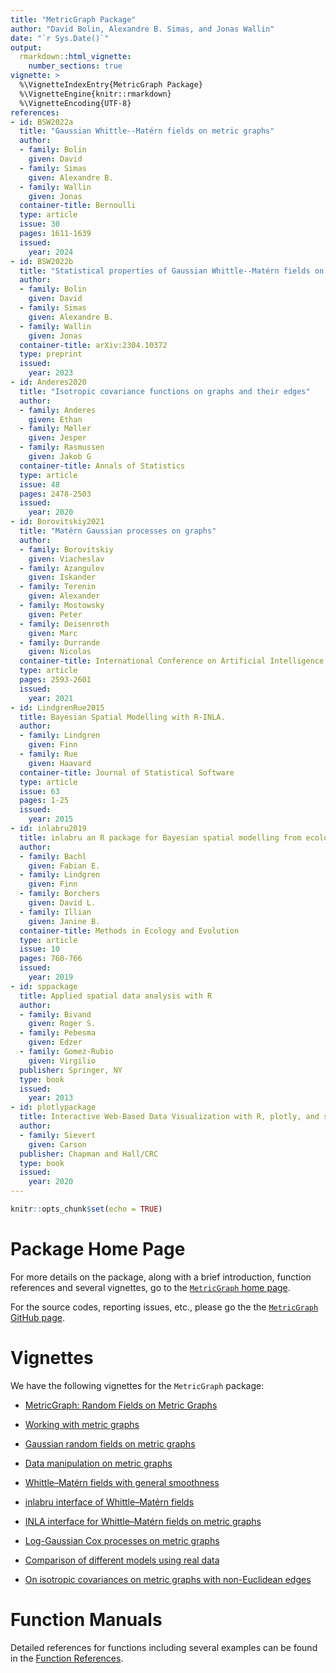 ```yaml
---
title: "MetricGraph Package"
author: "David Bolin, Alexandre B. Simas, and Jonas Wallin"
date: "`r Sys.Date()`"
output:
  rmarkdown::html_vignette:
    number_sections: true
vignette: >
  %\VignetteIndexEntry{MetricGraph Package}
  %\VignetteEngine{knitr::rmarkdown}
  %\VignetteEncoding{UTF-8}
references:
- id: BSW2022a
  title: "Gaussian Whittle--Matérn fields on metric graphs"
  author:
  - family: Bolin
    given: David
  - family: Simas
    given: Alexandre B.
  - family: Wallin
    given: Jonas
  container-title: Bernoulli
  type: article
  issue: 30
  pages: 1611-1639
  issued:
    year: 2024
- id: BSW2022b
  title: "Statistical properties of Gaussian Whittle--Matérn fields on metric graphs"
  author:
  - family: Bolin
    given: David
  - family: Simas
    given: Alexandre B.
  - family: Wallin
    given: Jonas
  container-title: arXiv:2304.10372
  type: preprint
  issued:
    year: 2023
- id: Anderes2020
  title: "Isotropic covariance functions on graphs and their edges"
  author:
  - family: Anderes
    given: Ethan
  - family: Møller
    given: Jesper
  - family: Rasmussen
    given: Jakob G
  container-title: Annals of Statistics
  type: article
  issue: 48
  pages: 2478-2503
  issued:
    year: 2020
- id: Borovitskiy2021
  title: "Matérn Gaussian processes on graphs"
  author:
  - family: Borovitskiy
    given: Viacheslav
  - family: Azangulov
    given: Iskander
  - family: Terenin
    given: Alexander 
  - family: Mostowsky
    given: Peter
  - family: Deisenroth
    given: Marc
  - family: Durrande
    given: Nicolas
  container-title: International Conference on Artificial Intelligence and Statistics
  type: article
  pages: 2593-2601
  issued: 
    year: 2021
- id: LindgrenRue2015
  title: Bayesian Spatial Modelling with R-INLA.
  author:
  - family: Lindgren
    given: Finn
  - family: Rue
    given: Haavard
  container-title: Journal of Statistical Software
  type: article
  issue: 63
  pages: 1-25
  issued:
    year: 2015
- id: inlabru2019
  title: inlabru an R package for Bayesian spatial modelling from ecological survey data
  author:
  - family: Bachl
    given: Fabian E.
  - family: Lindgren
    given: Finn
  - family: Borchers
    given: David L.
  - family: Illian
    given: Janine B.
  container-title: Methods in Ecology and Evolution
  type: article
  issue: 10
  pages: 760-766
  issued:
    year: 2019
- id: sppackage
  title: Applied spatial data analysis with R
  author:
  - family: Bivand
    given: Roger S.
  - family: Pebesma
    given: Edzer
  - family: Gomez-Rubio
    given: Virgilio
  publisher: Springer, NY
  type: book
  issued:
    year: 2013
- id: plotlypackage
  title: Interactive Web-Based Data Visualization with R, plotly, and shiny
  author:
  - family: Sievert
    given: Carson
  publisher: Chapman and Hall/CRC
  type: book
  issued:
    year: 2020
---
```


```r
knitr::opts_chunk$set(echo = TRUE)
```

# Package Home Page

For more details on the package, along with a brief introduction, function references and several vignettes, go to the [`MetricGraph` home page](https://davidbolin.github.io/MetricGraph/).

For the source codes, reporting issues, etc., please go the the [`MetricGraph` GitHub page](https://github.com/davidbolin/MetricGraph).

# Vignettes

We have the following vignettes for the `MetricGraph` package:

* [MetricGraph: Random Fields on Metric Graphs](https://davidbolin.github.io/MetricGraph/articles/MetricGraph.html)

* [Working with metric graphs](https://davidbolin.github.io/MetricGraph/articles/metric_graph.html)

* [Gaussian random fields on metric graphs](https://davidbolin.github.io/MetricGraph/articles/random_fields.html)

* [Data manipulation on metric graphs](https://davidbolin.github.io/MetricGraph/articles/metric_graph_data.html)

* [Whittle--Matérn fields with general smoothness](https://davidbolin.github.io/MetricGraph/articles/fem_models.html)

* [inlabru interface of Whittle--Matérn fields](https://davidbolin.github.io/MetricGraph/articles/inlabru_interface.html)

* [INLA interface for Whittle--Matérn fields on metric graphs](https://davidbolin.github.io/MetricGraph/articles/inla_interface.html)

* [Log-Gaussian Cox processes on metric graphs](https://davidbolin.github.io/MetricGraph/articles/pointprocess.html)

* [Comparison of different models using real data](https://davidbolin.github.io/MetricGraph/articles/comparison.html)

* [On isotropic covariances on metric graphs with non-Euclidean edges](https://davidbolin.github.io/MetricGraph/articles/isotropic_noneuclidean.html)


# Function Manuals

Detailed references for functions including several examples can be found in the [Function References](https://davidbolin.github.io/MetricGraph/reference/index.html).